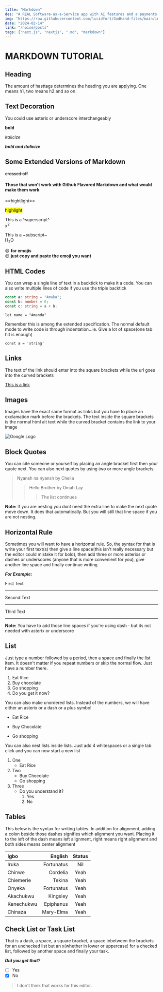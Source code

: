 ```yaml
---
title: "Markdown"
des: "A REAL Software-as-a-Service app with AI features and a payments and credits system using the latest tech stack."
img: "https://raw.githubusercontent.com/lucidfort/GodHand-files/main/images/barblonz.jpg"
date: "2024-02-14"
link: "/noise/posts"
tags: ["next.js", "nextjs", ".md", "markdown"]
---
```


# MARKDOWN TUTORIAL

## Heading

The amount of hasttags determines the heading you are applying. One means h1, two means h2 and so on.

## Text Decoration

You could use asterix or underscore interchangeably

**bold**

_italicize_

**_bold and italicize_**

## Some Extended Versions of Markdown

~~crossed off~~

#### Those that won't work with Github Flavored Markdown and what would make them work

==hightlight==

<mark>highlight</mark>

This is a ^superscript^  
x<sup>2</sup>

This is a ~subscript~  
H<sub>2</sub>O

:smile: **for emojis**  
😊 **just copy and paste the emoji you want**

## HTML Codes

You can wrap a single line of text in a backtick to make it a code. You can also write multiple lines of code if you use the triple backtick

```ts //adding this will make your code more readable
const a: string = "Amaka";
const b: number = 6;
const c: string = a + b;
```

`let name = "Amanda"`

Remember this is among the extended specification. The normal default mode to write code is through indentation...ie. Give a lot of space(one tab hit is enough)

    const a = 'string'

## Links

The text of the link should enter into the square brackets while the url goes into the curved brackets

[This is a link](https://google.com)

## Images

Images have the exact same format as links but you have to place an exclamation mark before the brackets. The text inside the square brackets is the normal html alt text while the curved bracket contains the link to your image

![Google Logo](images/profile-photo_resized.jpg)

<CustomImage
  src="https://raw.githubusercontent.com/lucidfort/GodHand-files/main/images/barblonz.jpg"
  alt="It's me again"
/>

## Block Quotes

You can cite someone or yourself by placing an angle bracket first then your quote next. You can also next quotes by using two or more angle brackets.

> Nyansh na nyansh by Chella
>
> > Hello Brother by Omah Lay
> >
> > > The list continues

**Note:** If you are nesting you dont need the extra line to make the next quote move down. It does that automatically. But you will still that line space if you are not nesting.

## Horizontal Rule

Sometimes you will want to have a horizontal rule. So, the syntax for that is write your first text(s) then give a line space(this isn't really necessary but the editor could mistake it for bold), then add three or more asterixs or dashes or underscores (anyone that is more convenient for you), give another line space and finally continue writing.

**_For Example:_**

First Text

---

Second Text

---

Third Text

---

**Note:** You have to add those line spaces if you're using dash - but its not needed with asterix or underscore

## List

Just type a number followed by a period, then a space and finally the list item. It doesn't matter if you repeat numbers or skip the normal flow. Just have a number there.

1. Eat Rice
2. Buy chocolate
3. Go shopping
4. Do you get it now?

You can also make unordered lists. Instead of the numbers, we will have either an asterix or a dash or a plus symbol

- Eat Rice

* Buy Chocolate

- Go shopping

You can also nest lists inside lists. Just add 4 whitespaces or a single tab click and you can now start a new list

1. One
   - Eat Rice
1. Two
   - Buy Chocolate
   * Go shopping
1. Three
   - Do you understand it?
     1. Yes
     1. No

## Tables

This below is the syntax for writing tables. In addition for alignment, adding a colon beside those dashes signifies which alignment you want. Placing it to the left of the dash means left alignment, right means right alignment and both sides means center alignment

| Igbo       |    English | Status |
| :--------- | ---------: | :----: |
| Iruka      | Fortunatus |  Nil   |
| Chinwe     |   Cordelia |  Yeah  |
| Chiemerie  |     Tekina |  Yeah  |
| Onyeka     | Fortunatus |  Yeah  |
| Akachukwu  |   Kingsley |  Yeah  |
| Kenechukwu |  Epiphanus |  Yeah  |
| Chinaza    |  Mary-Elma |  Yeah  |

## Check List or Task List

That is a dash, a space, a square bracket, a space inbetween the brackets for an unchecked list but an x(whether in lower or uppercase) for a checked list, followed by another space and finally your task.

**_Did you get that?_**

- [ ] Yes
- [x] No

> I don't think that works for this editor.
